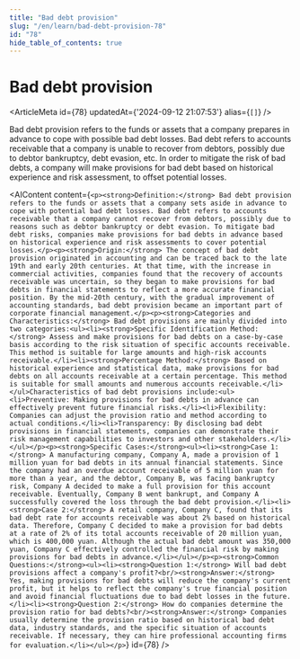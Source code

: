 ```yaml
---
title: "Bad debt provision"
slug: "/en/learn/bad-debt-provision-78"
id: "78"
hide_table_of_contents: true
---
```



# Bad debt provision

<ArticleMeta id={78} updatedAt={'2024-09-12 21:07:53'} alias={`[]`} />
<div className='border-solid border-b border-t-0 my-4 border-[var(--ifm-color-gray-300)]' />

Bad debt provision refers to the funds or assets that a company prepares in advance to cope with possible bad debt losses. Bad debt refers to accounts receivable that a company is unable to recover from debtors, possibly due to debtor bankruptcy, debt evasion, etc. In order to mitigate the risk of bad debts, a company will make provisions for bad debt based on historical experience and risk assessment, to offset potential losses.

<AIContent content={`<p><strong>Definition:</strong> Bad debt provision refers to the funds or assets that a company sets aside in advance to cope with potential bad debt losses. Bad debt refers to accounts receivable that a company cannot recover from debtors, possibly due to reasons such as debtor bankruptcy or debt evasion. To mitigate bad debt risks, companies make provisions for bad debts in advance based on historical experience and risk assessments to cover potential losses.</p><p><strong>Origin:</strong> The concept of bad debt provision originated in accounting and can be traced back to the late 19th and early 20th centuries. At that time, with the increase in commercial activities, companies found that the recovery of accounts receivable was uncertain, so they began to make provisions for bad debts in financial statements to reflect a more accurate financial position. By the mid-20th century, with the gradual improvement of accounting standards, bad debt provision became an important part of corporate financial management.</p><p><strong>Categories and Characteristics:</strong> Bad debt provisions are mainly divided into two categories:<ul><li><strong>Specific Identification Method:</strong> Assess and make provisions for bad debts on a case-by-case basis according to the risk situation of specific accounts receivable. This method is suitable for large amounts and high-risk accounts receivable.</li><li><strong>Percentage Method:</strong> Based on historical experience and statistical data, make provisions for bad debts on all accounts receivable at a certain percentage. This method is suitable for small amounts and numerous accounts receivable.</li></ul>Characteristics of bad debt provisions include:<ul><li>Preventive: Making provisions for bad debts in advance can effectively prevent future financial risks.</li><li>Flexibility: Companies can adjust the provision ratio and method according to actual conditions.</li><li>Transparency: By disclosing bad debt provisions in financial statements, companies can demonstrate their risk management capabilities to investors and other stakeholders.</li></ul></p><p><strong>Specific Cases:</strong><ul><li><strong>Case 1:</strong> A manufacturing company, Company A, made a provision of 1 million yuan for bad debts in its annual financial statements. Since the company had an overdue account receivable of 5 million yuan for more than a year, and the debtor, Company B, was facing bankruptcy risk, Company A decided to make a full provision for this account receivable. Eventually, Company B went bankrupt, and Company A successfully covered the loss through the bad debt provision.</li><li><strong>Case 2:</strong> A retail company, Company C, found that its bad debt rate for accounts receivable was about 2% based on historical data. Therefore, Company C decided to make a provision for bad debts at a rate of 2% of its total accounts receivable of 20 million yuan, which is 400,000 yuan. Although the actual bad debt amount was 350,000 yuan, Company C effectively controlled the financial risk by making provisions for bad debts in advance.</li></ul></p><p><strong>Common Questions:</strong><ul><li><strong>Question 1:</strong> Will bad debt provisions affect a company's profit?<br/><strong>Answer:</strong> Yes, making provisions for bad debts will reduce the company's current profit, but it helps to reflect the company's true financial position and avoid financial fluctuations due to bad debt losses in the future.</li><li><strong>Question 2:</strong> How do companies determine the provision ratio for bad debts?<br/><strong>Answer:</strong> Companies usually determine the provision ratio based on historical bad debt data, industry standards, and the specific situation of accounts receivable. If necessary, they can hire professional accounting firms for evaluation.</li></ul></p>`} id={78} />
